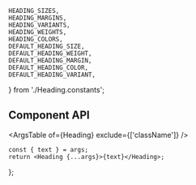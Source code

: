 
    HEADING_SIZES,
    HEADING_MARGINS,
    HEADING_VARIANTS,
    HEADING_WEIGHTS,
    HEADING_COLORS,
    DEFAULT_HEADING_SIZE,
    DEFAULT_HEADING_WEIGHT,
    DEFAULT_HEADING_MARGIN,
    DEFAULT_HEADING_COLOR,
    DEFAULT_HEADING_VARIANT,
} from './Heading.constants';

<Meta component={Heading} title="Components/Heading" />

<Title>Heading</Title>

## Component API

<ArgsTable of={Heading} exclude={['className']} />

    const { text } = args;
    return <Heading {...args}>{text}</Heading>;
};

<Canvas hidden>
    <Story
        name="Default"
        args={{
            text: 'Lorem Ipsum Dolor',
            variant: DEFAULT_HEADING_VARIANT,
            size: DEFAULT_HEADING_SIZE,
            weight: DEFAULT_HEADING_WEIGHT,
            margin: DEFAULT_HEADING_MARGIN,
            color: DEFAULT_HEADING_COLOR,
        }}
        argTypes={{
            size: {
                control: {
                    type: 'select',
                    options: HEADING_SIZES,
                },
            },
            variant: {
                control: {
                    type: 'select',
                    options: HEADING_VARIANTS,
                },
            },
            weight: {
                control: {
                    type: 'radio',
                    options: HEADING_WEIGHTS,
                },
            },
            margin: {
                control: {
                    type: 'radio',
                    options: HEADING_MARGINS,
                },
            },
            color: {
                control: {
                    type: 'radio',
                    options: HEADING_COLORS,
                },
            },
            className: { table: { disable: true } },
        }}
    >
        {Template.bind({})}
    </Story>
</Canvas>

